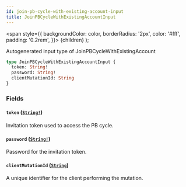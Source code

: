 ```yaml
---
id: join-pb-cycle-with-existing-account-input
title: JoinPBCycleWithExistingAccountInput
---
```


<span
style={{
      backgroundColor: color,
      borderRadius: '2px',
      color: '#fff',
      padding: '0.2rem',
    }}>
{children}
</span>
);

Autogenerated input type of JoinPBCycleWithExistingAccount

```graphql
type JoinPBCycleWithExistingAccountInput {
  token: String!
  password: String!
  clientMutationId: String
}
```

### Fields

#### `token` ([`String!`](/api/scalars/string))

Invitation token used to access the PB cycle.

#### `password` ([`String!`](/api/scalars/string))

Password for the invitation token.

#### `clientMutationId` ([`String`](/api/scalars/string))

A unique identifier for the client performing the mutation.
